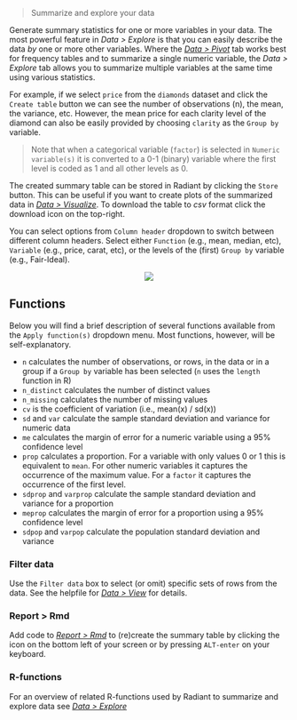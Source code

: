 > Summarize and explore your data

Generate summary statistics for one or more variables in your data. The most powerful feature in _Data > Explore_ is that you can easily describe the data _by_ one or more other variables. Where the <a href="https://radiant-rstats.github.io/docs/data/pivotr.html" target="_blank">_Data > Pivot_</a> tab works best for frequency tables and to summarize a single numeric variable, the _Data > Explore_ tab allows you to summarize multiple variables at the same time using various statistics.

For example, if we select `price` from the `diamonds` dataset and click the `Create table` button we can see the number of observations (n), the mean, the variance, etc. However, the mean price for each clarity level of the diamond can also be easily provided by choosing `clarity` as the `Group by` variable.

> Note that when a categorical variable (`factor`) is selected in `Numeric variable(s)` it is converted to a 0-1 (binary) variable where the first level is coded as 1 and all other levels as 0.

The created summary table can be stored in Radiant by clicking the `Store` button. This can be useful if you want to create plots of the summarized data in <a href="https://radiant-rstats.github.io/docs/data/visualize.html" target="_blank">_Data > Visualize_</a>. To download the table to _csv_ format click the download icon on the top-right.

You can select options from `Column header` dropdown to switch between different column headers. Select either `Function` (e.g., mean, median, etc), `Variable` (e.g., price, carat, etc), or the levels of the (first) `Group by` variable (e.g., Fair-Ideal).

<p align="center"><img src="https://radiant-rstats.github.io/docs/data/figures//explore.png"></p>

## Functions

Below you will find a brief description of several functions available from the `Apply function(s)` dropdown menu. Most functions, however, will be self-explanatory.

* `n` calculates the number of observations, or rows, in the data or in a group if a `Group by` variable has been selected (`n` uses the `length` function in R)
* `n_distinct` calculates the number of distinct values
* `n_missing` calculates the number of missing values
* `cv` is the coefficient of variation (i.e., mean(x) / sd(x))
* `sd` and `var` calculate the sample standard deviation and variance for numeric data
* `me` calculates the margin of error for a numeric variable using a 95% confidence level
* `prop` calculates a proportion. For a variable with only values 0 or 1 this is equivalent to `mean`. For other numeric variables it captures the occurrence of the maximum value.
For a `factor` it captures the occurrence of the first level. 
* `sdprop` and `varprop` calculate the sample standard deviation and variance for a proportion
* `meprop` calculates the margin of error for a proportion using a 95% confidence level
* `sdpop` and `varpop` calculate the population standard deviation and variance

### Filter data

Use the `Filter data` box to select (or omit) specific sets of rows from the data. See the helpfile for <a href="https://radiant-rstats.github.io/docs/data/view.html" target="_blank">_Data > View_</a> for details.

### Report > Rmd

Add code to <a href="https://radiant-rstats.github.io/docs/data/report_rmd.html" target="_blank">_Report > Rmd_</a> to (re)create the summary table by clicking the <i title="report results" class="fa fa-edit"></i> icon on the bottom left of your screen or by pressing `ALT-enter` on your keyboard.

### R-functions

For an overview of related R-functions used by Radiant to summarize and explore data see <a href = " https://radiant-rstats.github.io/radiant.data/reference/index.html#section-data-explore" target="_blank">_Data > Explore_</a>
